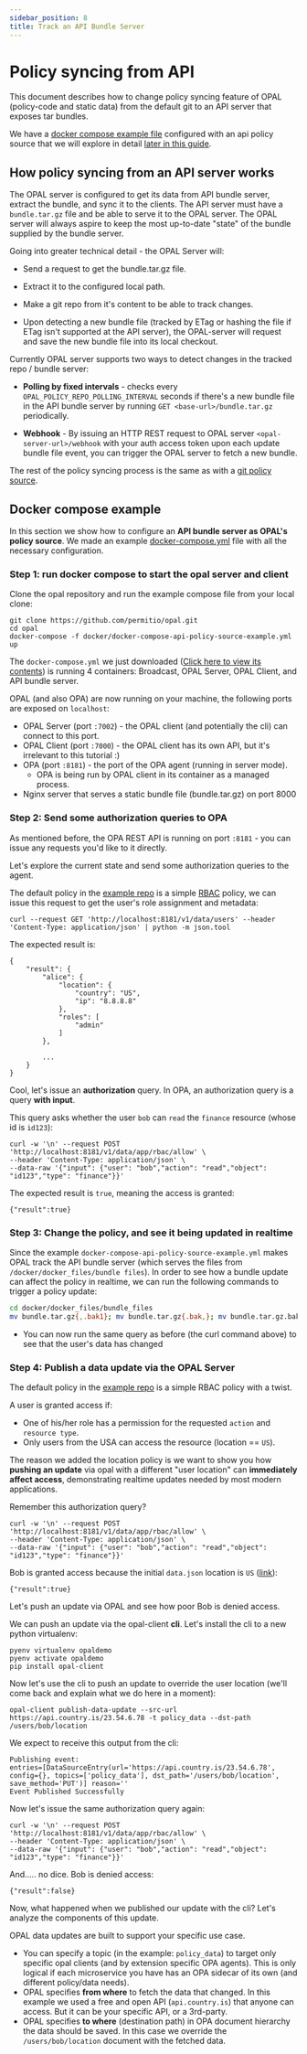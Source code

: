 ```yaml
---
sidebar_position: 8
title: Track an API Bundle Server
---
```


# Policy syncing from API

This document describes how to change policy syncing feature of OPAL (policy-code and static data) from the default git to an API server that exposes tar bundles.

We have a [docker compose example file](https://github.com/permitio/opal/blob/master/docker/docker-compose-api-policy-source-example.yml) configured with an api policy source that we will explore in detail [later in this guide](#compose-example).

## How policy syncing from an API server works

The OPAL server is configured to get its data from API bundle server, extract the bundle, and sync it to the clients. The API server must have a `bundle.tar.gz` file and be able to serve it to the OPAL server. The OPAL server will always aspire to keep the most up-to-date "state" of the bundle supplied by the bundle server.

Going into greater technical detail - the OPAL Server will:

- Send a request to get the bundle.tar.gz file.

- Extract it to the configured local path.

- Make a git repo from it's content to be able to track changes.

- Upon detecting a new bundle file (tracked by ETag or hashing the file if ETag isn't supported at the API server), the OPAL-server will request and save the new bundle file into its local checkout.

Currently OPAL server supports two ways to detect changes in the tracked repo / bundle server:

- **Polling by fixed intervals** - checks every `OPAL_POLICY_REPO_POLLING_INTERVAL` seconds if there's a new bundle file in the API bundle server by running `GET <base-url>/bundle.tar.gz` periodically.

- **Webhook** - By issuing an HTTP REST request to OPAL server `<opal-server-url>/webhook` with your auth access token upon each update bundle file event, you can trigger the OPAL server to fetch a new bundle.

The rest of the policy syncing process is the same as with a [git policy source](track_a_git_repo).

## <a name="compose-example"></a>Docker compose example

In this section we show how to configure an **API bundle server as OPAL's policy source**. We made an example [docker-compose.yml](https://github.com/permitio/opal/blob/master/docker/docker-compose-api-policy-source-example.yml) file with all the necessary configuration.

### Step 1: run docker compose to start the opal server and client

Clone the opal repository and run the example compose file from your local clone:

```
git clone https://github.com/permitio/opal.git
cd opal
docker-compose -f docker/docker-compose-api-policy-source-example.yml up
```

The `docker-compose.yml` we just downloaded ([Click here to view its contents](https://github.com/permitio/opal/blob/master/docker/docker-compose-api-policy-source-example.yml)) is running 4 containers: Broadcast, OPAL Server, OPAL Client, and API bundle server.

OPAL (and also OPA) are now running on your machine, the following ports are exposed on `localhost`:

- OPAL Server (port `:7002`) - the OPAL client (and potentially the cli) can connect to this port.
- OPAL Client (port `:7000`) - the OPAL client has its own API, but it's irrelevant to this tutorial :)
- OPA (port `:8181`) - the port of the OPA agent (running in server mode).
  - OPA is being run by OPAL client in its container as a managed process.
- Nginx server that serves a static bundle file (bundle.tar.gz) on port 8000

### <a name="eval-query-opa"></a> Step 2: Send some authorization queries to OPA

As mentioned before, the OPA REST API is running on port `:8181` - you can issue any requests you'd like to it directly.

Let's explore the current state and send some authorization queries to the agent.

The default policy in the [example repo](https://github.com/permitio/opal-example-policy-repo) is a simple [RBAC](https://en.wikipedia.org/wiki/Role-based_access_control) policy, we can issue this request to get the user's role assignment and metadata:

```
curl --request GET 'http://localhost:8181/v1/data/users' --header 'Content-Type: application/json' | python -m json.tool
```

The expected result is:

```
{
    "result": {
        "alice": {
            "location": {
                "country": "US",
                "ip": "8.8.8.8"
            },
            "roles": [
                "admin"
            ]
        },

        ...
    }
}
```

Cool, let's issue an **authorization** query. In OPA, an authorization query is a query **with input**.

This query asks whether the user `bob` can `read` the `finance` resource (whose id is `id123`):

```
curl -w '\n' --request POST 'http://localhost:8181/v1/data/app/rbac/allow' \
--header 'Content-Type: application/json' \
--data-raw '{"input": {"user": "bob","action": "read","object": "id123","type": "finance"}}'
```

The expected result is `true`, meaning the access is granted:

```
{"result":true}
```

### Step 3: Change the policy, and see it being updated in realtime

Since the example `docker-compose-api-policy-source-example.yml` makes OPAL track the API bundle server (which serves the files from `/docker/docker_files/bundle files`). In order to see how a bundle update can affect the policy in realtime, we can run the following commands to trigger a policy update:

```bash
cd docker/docker_files/bundle_files
mv bundle.tar.gz{,.bak1}; mv bundle.tar.gz{.bak,}; mv bundle.tar.gz.bak{1,} # this command swaps the two bundle files you have, to trigger a policy change
```

- You can now run the same query as before (the curl command above) to see that the user's data has changed

### Step 4: Publish a data update via the OPAL Server

The default policy in the [example repo](https://github.com/permitio/opal-example-policy-repo) is a simple RBAC policy with a twist.

A user is granted access if:

- One of his/her role has a permission for the requested `action` and `resource type`.
- Only users from the USA can access the resource (location == `US`).

The reason we added the location policy is we want to show you how **pushing an update** via opal with a different "user location" can **immediately affect access**, demonstrating realtime updates needed by most modern applications.

Remember this authorization query?

```
curl -w '\n' --request POST 'http://localhost:8181/v1/data/app/rbac/allow' \
--header 'Content-Type: application/json' \
--data-raw '{"input": {"user": "bob","action": "read","object": "id123","type": "finance"}}'
```

Bob is granted access because the initial `data.json` location is `US` ([link](https://github.com/permitio/opal-example-policy-repo/blob/master/data.json#L18)):

```
{"result":true}
```

Let's push an update via OPAL and see how poor Bob is denied access.

We can push an update via the opal-client **cli**. Let's install the cli to a new python virtualenv:

```
pyenv virtualenv opaldemo
pyenv activate opaldemo
pip install opal-client
```

Now let's use the cli to push an update to override the user location (we'll come back and explain what we do here in a moment):

```
opal-client publish-data-update --src-url https://api.country.is/23.54.6.78 -t policy_data --dst-path /users/bob/location
```

We expect to receive this output from the cli:

```
Publishing event:
entries=[DataSourceEntry(url='https://api.country.is/23.54.6.78', config={}, topics=['policy_data'], dst_path='/users/bob/location', save_method='PUT')] reason=''
Event Published Successfully
```

Now let's issue the same authorization query again:

```
curl -w '\n' --request POST 'http://localhost:8181/v1/data/app/rbac/allow' \
--header 'Content-Type: application/json' \
--data-raw '{"input": {"user": "bob","action": "read","object": "id123","type": "finance"}}'
```

And..... no dice. Bob is denied access:

```
{"result":false}
```

Now, what happened when we published our update with the cli? Let's analyze the components of this update.

OPAL data updates are built to support your specific use case.

- You can specify a topic (in the example: `policy_data`) to target only specific opal clients (and by extension specific OPA agents). This is only logical if each microservice you have has an OPA sidecar of its own (and different policy/data needs).
- OPAL specifies **from where** to fetch the data that changed. In this example we used a free and open API (`api.country.is`) that anyone can access. But it can be your specific API, or a 3rd-party.
- OPAL specifies **to where** (destination path) in OPA document hierarchy the data should be saved. In this case we override the `/users/bob/location` document with the fetched data.
